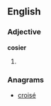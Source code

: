 ==English==

===Adjective===
'''cosier'''

# {{comparative of|[[cosy]]}}

===Anagrams===
* [[croisé#English|croisé]]